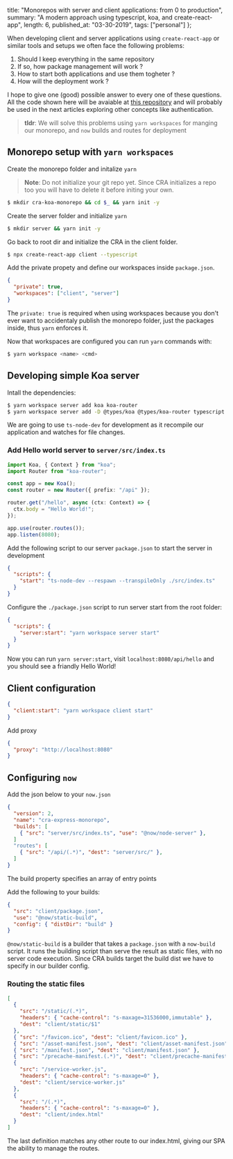 
  title: "Monorepos with server and client applications: from 0 to production",
  summary: "A modern approach using typescript, koa, and create-react-app",
  length: 6,
  published_at: "03-30-2019",
  tags: ["personal"]
};


When developing client and server applications using `create-react-app` or similar tools
and setups we often face the following problems:

1. Should I keep everything in the same repository
2. If so, how package management will work ?
3. How to start both applications and use them togheter ?
4. How will the deployment work ?

I hope to give one (good) possible answer to every one of these questions.
All the code shown here will be avaiable at [this repository](https://github.com/gfrancischelli/cra-koa-monorepo-example)
and will probably be used in the next articles exploring other concepts like authentication.

> **tldr**: We will solve this problems using `yarn workspaces` for manging our monorepo,
> and `now` builds and routes for deployment

## Monorepo setup with `yarn workspaces`

Create the monorepo folder and initalize `yarn`

> **Note**: Do not initialize your git repo yet. Since CRA initializes a repo too you
> will have to delete it before initing your own.

```bash
$ mkdir cra-koa-monorepo && cd $_ && yarn init -y
```

Create the server folder and initialize `yarn`

```bash
$ mkdir server && yarn init -y
```

Go back to root dir and initialize the CRA in the client folder.

```bash
$ npx create-react-app client --typescript
```

Add the private propety and define our workspaces inside `package.json`.

```json
{
  "private": true,
  "workspaces": ["client", "server"]
}
```

The `private: true` is required when using workspaces because you don't ever want to accidentaly
publish the monorepo folder, just the packages inside, thus `yarn` enforces it.

Now that workspaces are configured you can run `yarn` commands with:

```bash
$ yarn workspace <name> <cmd>
```

## Developing simple Koa server

Intall the dependencies:

```bash
$ yarn workspace server add koa koa-router
$ yarn workspace server add -D @types/koa @types/koa-router typescript ts-node-dev
```

We are going to use `ts-node-dev` for development as it recompile our application
and watches for file changes.

### Add **Hello** world server to `server/src/index.ts`

```typescript
import Koa, { Context } from "koa";
import Router from "koa-router";

const app = new Koa();
const router = new Router({ prefix: "/api" });

router.get("/hello", async (ctx: Context) => {
  ctx.body = "Hello World!";
});

app.use(router.routes());
app.listen(8080);
```

Add the following script to our server `package.json` to start the server in development

```json
{
  "scripts": {
    "start": "ts-node-dev --respawn --transpileOnly ./src/index.ts"
  }
}
```

Configure the `./package.json` script to run server start from the root folder:

```json
{
  "scripts": {
    "server:start": "yarn workspace server start"
  }
}
```

Now you can run `yarn server:start`, visit `localhost:8080/api/hello` and you should see
a friandly Hello World!

## Client configuration

```json
{
  "client:start": "yarn workspace client start"
}
```

Add proxy

```json
{
  "proxy": "http://localhost:8080"
}
```

## Configuring `now`

Add the json below to your `now.json`

```json
{
  "version": 2,
  "name": "cra-express-monorepo",
  "builds": [
    { "src": "server/src/index.ts", "use": "@now/node-server" },
  ]
  "routes": [
    { "src": "/api/(.*)", "dest": "server/src/" },
  ]
}
```

The build property specifies an array of entry points

Add the following to your builds:

```json
{
  "src": "client/package.json",
  "use": "@now/static-build",
  "config": { "distDir": "build" }
}
```

`@now/static-build` is a builder that takes a `package.json` with a `now-build` script. It runs
the building script than serve the result as static files, with no server code execution. Since
CRA builds target the build dist we have to specify in our builder config.

### Routing the static files

```json
[
  {
    "src": "/static/(.*)",
    "headers": { "cache-control": "s-maxage=31536000,immutable" },
    "dest": "client/static/$1"
  },
  { "src": "/favicon.ico", "dest": "client/favicon.ico" },
  { "src": "/asset-manifest.json", "dest": "client/asset-manifest.json" },
  { "src": "/manifest.json", "dest": "client/manifest.json" },
  { "src": "/precache-manifest.(.*)", "dest": "client/precache-manifest.$1" },
  {
    "src": "/service-worker.js",
    "headers": { "cache-control": "s-maxage=0" },
    "dest": "client/service-worker.js"
  },
  {
    "src": "/(.*)",
    "headers": { "cache-control": "s-maxage=0" },
    "dest": "client/index.html"
  }
]
```

The last definition matches any other route to our index.html, giving our SPA the ability to
manage the routes.
